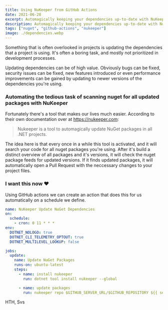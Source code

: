 ```yaml
---
title: Using NuKeeper from GitHub Actions
date: 2021-06-28
excerpt: Automagically keeping your dependencies up-to-date with NuKeeper and GitHub Actions.
description: Automagically keeping your dependencies up-to-date with NuKeeper and GitHub Actions.
tags: ["nuget", "github-actions", "nukeeper"]
image: ./dependencies.webp
---
```


Something that is often overlooked in projects is updating the dependencies that a project is using. It's often a boring task, and mostly not prioritized in development processes.

Updating dependencies can be of high value. Obviously bugs can be fixed, security issues can be fixed, new features introduced or even performance improvements can be gained by updating to newer versions of the dependencies you're using.

### Automating the tedious task of scanning nuget for all updated packages with NuKeeper

Fortunately there's a tool that makes our lives much easier. According to their own documentation over at https://nukeeper.com:

> Nukeeper is a tool to automagically update NuGet packages in all .NET projects.

The idea here is that every once in a while this tool is activated, and it will search your code for all nuget packages you're using. After it's build a distinct overview of all packages and it's versions, it will check the nuget package feeds for updated versions. If it finds updated packages, it will automatically open a Pull Request with the neccessary changes to your project files.

### I want this now ❤️

Using GitHub actions we can create an action that does this for us automatically on a schedule we define.

```yaml
name: NuKeeper Update NuGet Dependencies
on:
  schedule:
    - cron: 0 11 * * *
env:
  DOTNET_NOLOGO: true
  DOTNET_CLI_TELEMETRY_OPTOUT: true
  DOTNET_MULTILEVEL_LOOKUP: false

jobs:
  update:
    name: Update NuGet Packages
    runs-on: ubuntu-latest
    steps:
      - name: install nukeeper
        run: dotnet tool install nukeeper --global

      - name: update packages
        run: nukeeper repo $GITHUB_SERVER_URL/$GITHUB_REPOSITORY ${{ secrets.NUKEEPER_TOKEN }}
```

HTH, Svs

